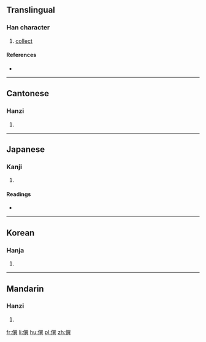 ==Translingual==

===Han character===
{{Han char|rn=9|rad=人|as=12|sn=14|four=2728<sub>1</sub>|canj=人口山金 (ORUC)|ids=⿰[[亻]][[巽]]}}

# [[collect]]

====References====
* {{Han ref|kx=0116.070|dkj=01083|dj=0247.190|hdz=10222.120|uh=50CE|ud=20686|bh=B9B6|bd=47542}}

----

==Cantonese==

===Hanzi===
{{yue-hanzi|jyut=[[syun2]], [[zaan6]]|y=syun2, jaan6}}

# {{defn|lang=yue|sort=人12}}

----

==Japanese==

===Kanji===
{{ja-kanji|grade=|rs=人12}}

# {{defn|lang=ja|sort=人12}}

====Readings====
* {{ja-readings|on=[[せん]] (sen), [[しゅん]] (shun)|kun=[[そなえる]] (sonaeru), [[かず]] (kazu), [[かぞえる]] (kazoeru)}}

----

==Korean==

===Hanja===
{{ko-hanja|hangeul=[[준]], [[선]]|rv=jun, seon|mr=chun, sŏn}}

# {{defn|lang=ko|sort=人12}}

----

==Mandarin==

===Hanzi===
{{cmn-hanzi|pin=[[zhuàn]] ([[zhuan4]])|wg=chuan<sup>4</sup>}}

# {{defn|lang=cmn|sort=人12}}

[[fr:僎]]
[[li:僎]]
[[hu:僎]]
[[pl:僎]]
[[zh:僎]]